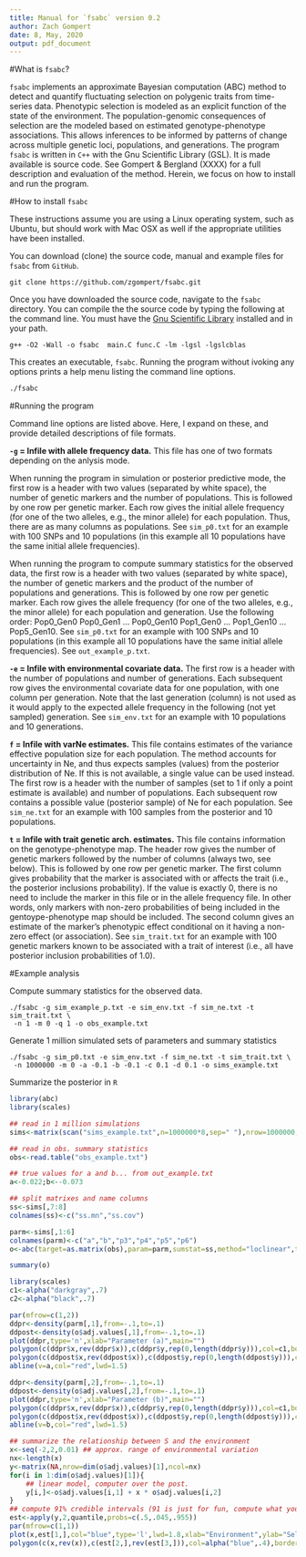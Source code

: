 ```yaml
---
title: Manual for `fsabc` version 0.2
author: Zach Gompert
date: 8, May, 2020
output: pdf_document
---
```


#What is `fsabc`?

`fsabc` implements an approximate Bayesian computation (ABC) method to detect and quantify fluctuating selection on polygenic traits from time-series data. Phenotypic selection is modeled as an explicit function of the state of the environment. The population-genomic consequences of selection are the modeled based on estimated genotype-phenotype associations. This allows inferences to be informed by patterns of change across multiple genetic loci, populations, and  generations. The program `fsabc` is written in `C++` with the Gnu Scientific Library (GSL). It is made available is source code. See Gompert & Bergland (XXXX) for a full description and evaluation of the method. Herein, we focus on how to install and run the program. 

#How to install `fsabc`

These instructions assume you are using a Linux operating system, such as Ubuntu, but should work with Mac OSX as well if the appropriate utilities have been installed. 

You can download (clone) the source code, manual and example files for `fsabc` from `GitHub`. 

```
git clone https://github.com/zgompert/fsabc.git
```

Once you have downloaded the source code, navigate to the `fsabc` directory. You can compile the the source code by typing the following at the command line. You must have the [Gnu Scientific Library](https://www.gnu.org/software/gsl/) installed and in your path.

```
g++ -O2 -Wall -o fsabc  main.C func.C -lm -lgsl -lgslcblas
```

This creates an executable, `fsabc`. Running the program without ivoking any options prints a help menu listing the command line options.

```bash
./fsabc
```

#Running the program

Command line options are listed above. Here, I expand on these, and provide detailed descriptions of file formats.

**`-g` = Infile with allele frequency data.** This file has one of two formats depending on the anlysis mode. 

When running the program in simulation or posterior predictive mode, the first row is a header with two values (separated by white space), the number of genetic markers and the number of populations. This is followed by one row per genetic marker. Each row gives the initial allele frequency (for one of the two alleles, e.g., the minor allele) for each population. Thus, there are as many columns as populations. See `sim_p0.txt` for an example with 100 SNPs and 10 populations (in this example all 10 populations have the same initial allele frequencies). 

When running the program to compute summary statistics for the observed data, the first row is a header with two values (separated by white space), the number of genetic markers and the product of the number of populations and generations. This is followed by one row per genetic marker. Each row gives the allele frequency (for one of the two alleles, e.g., the minor allele) for each population and generation. Use the following order: Pop0\_Gen0 Pop0\_Gen1 ... Pop0\_Gen10 Pop1\_Gen0 ... Pop1\_Gen10 ... Pop5\_Gen10. See `sim_p0.txt` for an example with 100 SNPs and 10 populations (in this example all 10 populations have the same initial allele frequencies). See `out_example_p.txt`. 

**`-e` = Infile with environmental covariate data.** The first row is a header with the number of populations and number of generations. Each subsequent row gives the environmental covariate data for one population, with one column per generation. Note that the last generation (column) is not used as it would apply to the expected allele frequency in the following (not yet sampled) generation. See `sim_env.txt` for an example with 10 populations and 10 generations.

**`f` = Infile with varNe estimates.** This file contains estimates of the variance effective population size for each population. The method accounts for uncertainty in Ne, and thus expects samples (values) from the posterior distribution of Ne. If this is not available, a single value can be used instead. The first row is a header with the number of samples (set to 1 if only a point estimate is available) and number of populations. Each subsequent row contains a possible value (posterior sample) of Ne for each population. See `sim_ne.txt` for an example with 100 samples from the posterior and 10 populations.

**`t` = Infile with trait genetic arch. estimates.** This file contains information on the genotype-phenotype map. The header row gives the number of genetic markers followed by the number of columns (always two, see below). This is followed by one row per genetic marker. The first column gives probability that the marker is associated with or affects the trait (i.e., the posterior inclusions probability). If the value is exactly 0, there is no need to include the marker in this file or in the allele frequency file. In other words, only markers with non-zero probabilities of being included in the gentoype-phenotype map should be included. The second column gives an estimate of the marker's phenotypic effect conditional on it having a non-zero effect (or association). See `sim_trait.txt` for an example with 100 genetic markers known to be associated with a trait of interest (i.e., all have posterior inclusion probabilities of 1.0).

#Example analysis

Compute summary statistics for the observed data.

```
./fsabc -g sim_example_p.txt -e sim_env.txt -f sim_ne.txt -t sim_trait.txt \
 -n 1 -m 0 -q 1 -o obs_example.txt
```

Generate 1 million simulated sets of parameters and summary statistics

```
./fsabc -g sim_p0.txt -e sim_env.txt -f sim_ne.txt -t sim_trait.txt \
 -n 1000000 -m 0 -a -0.1 -b -0.1 -c 0.1 -d 0.1 -o sims_example.txt 
```

Summarize the posterior in `R`

```r
library(abc)
library(scales)

## read in 1 million simulations
sims<-matrix(scan("sims_example.txt",n=1000000*8,sep=" "),nrow=1000000,ncol=8,byrow=TRUE)

## read in obs. summary statistics
obs<-read.table("obs_example.txt")

## true values for a and b... from out_example.txt
a<-0.022;b<--0.073

## split matrixes and name columns
ss<-sims[,7:8]
colnames(ss)<-c("ss.mn","ss.cov")

parm<-sims[,1:6]
colnames(parm)<-c("a","b","p3","p4","p5","p6")
o<-abc(target=as.matrix(obs),param=parm,sumstat=ss,method="loclinear",tol=0.001)

summary(o)

library(scales)
c1<-alpha("darkgray",.7)
c2<-alpha("black",.7)

par(mfrow=c(1,2))
ddpr<-density(parm[,1],from=-.1,to=.1)
ddpost<-density(o$adj.values[,1],from=-.1,to=.1)
plot(ddpr,type='n',xlab="Parameter (a)",main="")
polygon(c(ddpr$x,rev(ddpr$x)),c(ddpr$y,rep(0,length(ddpr$y))),col=c1,border=c1)
polygon(c(ddpost$x,rev(ddpost$x)),c(ddpost$y,rep(0,length(ddpost$y))),col=c2,border=c2)
abline(v=a,col="red",lwd=1.5)

ddpr<-density(parm[,2],from=-.1,to=.1)
ddpost<-density(o$adj.values[,2],from=-.1,to=.1)
plot(ddpr,type='n',xlab="Parameter (b)",main="")
polygon(c(ddpr$x,rev(ddpr$x)),c(ddpr$y,rep(0,length(ddpr$y))),col=c1,border=c1)
polygon(c(ddpost$x,rev(ddpost$x)),c(ddpost$y,rep(0,length(ddpost$y))),col=c2,border=c2)
abline(v=b,col="red",lwd=1.5)

## summarize the relationship between S and the environment
x<-seq(-2,2,0.01) ## approx. range of environmental variation
nx<-length(x)
y<-matrix(NA,nrow=dim(o$adj.values)[1],ncol=nx)
for(i in 1:dim(o$adj.values)[1]){
	## linear model, computer over the post.
	y[i,]<-o$adj.values[i,1] + x * o$adj.values[i,2]
}
## compute 91% credible intervals (91 is just for fun, compute what you want)
est<-apply(y,2,quantile,probs=c(.5,.045,.955))
par(mfrow=c(1,1))
plot(x,est[1,],col="blue",type='l',lwd=1.8,xlab="Environment",ylab="Selection differntial (S)",cex.lab=1.2)
polygon(c(x,rev(x)),c(est[2,],rev(est[3,])),col=alpha("blue",.4),border=NA)

```
